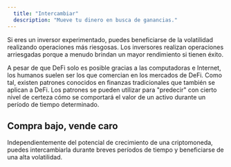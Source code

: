 ```yaml
---
  title: "Intercambiar"
  description: "Mueve tu dinero en busca de ganancias."
---
```


Si eres un inversor experimentado, puedes beneficiarse de la volatilidad realizando operaciones más riesgosas. Los inversores realizan operaciones arriesgadas porque a menudo brindan un mayor rendimiento si tienen éxito.

A pesar de que DeFi solo es posible gracias a las computadoras e Internet, los humanos suelen ser los que comercian en los mercados de DeFi. Como tal, existen patrones conocidos en finanzas tradicionales que también se aplican a DeFi. Los patrones se pueden utilizar para "predecir" con cierto nivel de certeza cómo se comportará el valor de un activo durante un período de tiempo determinado.

## Compra bajo, vende caro

Independientemente del potencial de crecimiento de una criptomoneda, puedes intercambiarla durante breves períodos de tiempo y beneficiarse de una alta volatilidad.
